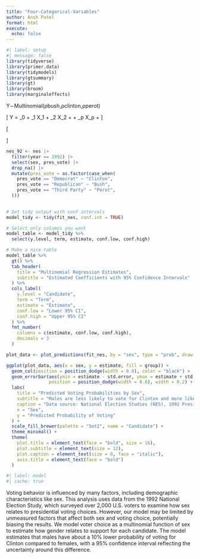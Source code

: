```yaml
---
title: "Four-Categorical-Variables"
author: Ansh Patel
format: html
execute: 
  echo: false
---
```


```r
#| label: setup
#| message: false
library(tidyverse)
library(primer.data)
library(tidymodels)
library(gtsummary)
library(gt)
library(broom)
library(marginaleffects)
```

Y∼Multinomial(ρbush,ρclinton,ρperot)

\[
Y = \beta_0 + \beta_1 X_1 + \beta_2 X_2 + \cdots + \beta_p X_p + \epsilon
\]

\[
\begin{cases}
\hat{Y}_{Clinton} = 0.4554 - 0.2554 \times \text{sexMale} \\
\hat{Y}_{Perot} = -0.8519 + 0.4202 \times \text{sexMale}
\end{cases}
\]

```r
nes_92 <- nes |> 
  filter(year == 1992) |> 
  select(sex, pres_vote) |> 
  drop_na() |> 
  mutate(pres_vote = as.factor(case_when(
    pres_vote == "Democrat" ~ "Clinton",
    pres_vote == "Republican" ~ "Bush",
    pres_vote == "Third Party" ~ "Perot",
  )))
  
```

```r
# Get tidy output with conf intervals
model_tidy <- tidy(fit_nes, conf.int = TRUE)

# Select only columns you want
model_table <- model_tidy %>%
  select(y.level, term, estimate, conf.low, conf.high)

# Make a nice table
model_table %>%
  gt() %>%
  tab_header(
    title = "Multinomial Regression Estimates",
    subtitle = "Estimated Coefficients with 95% Confidence Intervals"
  ) %>%
  cols_label(
    y.level = "Candidate",
    term = "Term",
    estimate = "Estimate",
    conf.low = "Lower 95% CI",
    conf.high = "Upper 95% CI"
  ) %>%
  fmt_number(
    columns = c(estimate, conf.low, conf.high),
    decimals = 3
  )
```

```r
plot_data <- plot_predictions(fit_nes, by = "sex", type = "prob", draw = FALSE)

ggplot(plot_data, aes(x = sex, y = estimate, fill = group)) +
  geom_col(position = position_dodge(width = 0.8), color = "black") +
  geom_errorbar(aes(ymin = estimate - std.error, ymax = estimate + std.error), 
                position = position_dodge(width = 0.8), width = 0.2) +
  labs(
    title = "Predicted Voting Probabilities by Sex",
    subtitle = "Males are less likely to vote for Clinton and more likely to vote for Perot than females",
    caption = "Data source: National Election Studies (NES), 1992 Presidential Election",
    x = "Sex",
    y = "Predicted Probability of Voting"
  ) +
  scale_fill_brewer(palette = "Set2", name = "Candidate") +
  theme_minimal() +
  theme(
    plot.title = element_text(face = "bold", size = 16),
    plot.subtitle = element_text(size = 12),
    plot.caption = element_text(size = 8, face = "italic"),
    axis.title = element_text(face = "bold")
  )
```

```r
#| label: model
#| cache: true
```

Voting behavior is influenced by many factors, including demographic characteristics like sex. This analysis uses data from the 1992 National Election Study, which surveyed over 2,000 U.S. voters to examine how sex relates to presidential voting choices. However, our model may be limited by unmeasured factors that affect both sex and voting choice, potentially biasing the results. We model voter choice as a multinomial function of sex to estimate how gender relates to support for each candidate. The model estimates that males have about a 10% lower probability of voting for Clinton compared to females, with a 95% confidence interval reflecting the uncertainty around this difference.
